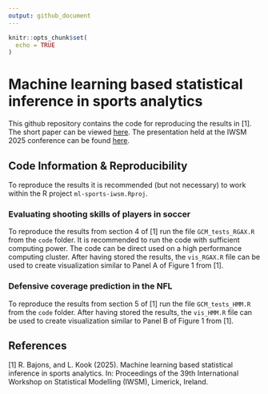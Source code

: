 ```yaml
---
output: github_document
---
```


```r
knitr::opts_chunk$set(
  echo = TRUE
)
```


<!-- # HMMotion: Using tracking data to predict coverage strategies in American Football <img src="plots/bdb_logo.png" align="right" height=170> -->

# Machine learning based statistical inference in sports analytics

This github repository contains the code for reproducing the results in [1]. The short paper can be viewed [here](https://rbstats.netlify.app/project_files/stat_inf_SA_files/_IWSM25_short_paper/Bajons_IWSM25.pdf). 
The presentation held at the IWSM 2025 conference can be found [here](https://rbstats.netlify.app/project_files/stat_inf_sa_files/_iwsm25_pres/iwsm25_bajons).


## Code Information & Reproducibility 

To reproduce the results it is recommended (but not necessary) to work within the R project `ml-sports-iwsm.Rproj`. 

### Evaluating shooting skills of players in soccer

To reproduce the results from section 4 of [1] run the file `GCM_tests_RGAX.R` from the `code` folder. It is recommended to run the code with sufficient computing power. The code can be direct used on a high performance computing cluster. After having stored the results, the `vis_RGAX.R` file can be used to create visualization similar to Panel A of Figure 1 from [1].

### Defensive coverage prediction in the NFL

To reproduce the results from section 5 of [1] run the file `GCM_tests_HMM.R` from the `code` folder. After having stored the results, the `vis_HMM.R` file can be used to create visualization similar to Panel B of Figure 1 from [1].

## References

[1] R. Bajons, and L. Kook (2025). Machine learning based statistical inference in sports analytics. In: Proceedings of the 39th International Workshop on Statistical Modelling (IWSM), Limerick, Ireland.
